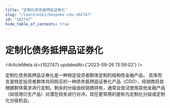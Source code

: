 ```yaml
---
title: "定制化债务抵押品证券化"
slug: "/learn/wiki/bespoke-cdo-102747"
id: "102747"
hide_table_of_contents: true
---
```



# 定制化债务抵押品证券化

<ArticleMeta id={102747} updatedAt={'2023-09-26 13:59:02'} />
<div className='border-solid border-b border-t-0 my-4 border-[var(--ifm-color-gray-300)]' />

定制化债务抵押品证券化是一种特定投资者群体定制的结构性金融产品， 具体而言是特定投资者群体共同购买的一种债务抵押品证券化产品（CDO），经销商将其根据群体需求进行定制。剩余的分级由经销商持有，通常会尝试使用其他金融产品（如信用衍生产品）对潜在损失进行对冲。现在更常用的是称为定制化分级或定制化分级机会。
